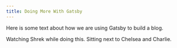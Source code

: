 ```yaml
---
title: Doing More With Gatsby
---
```


Here is some text about how we are using Gatsby to build a blog.

Watching Shrek while doing this. Sitting next to Chelsea and Charlie.
